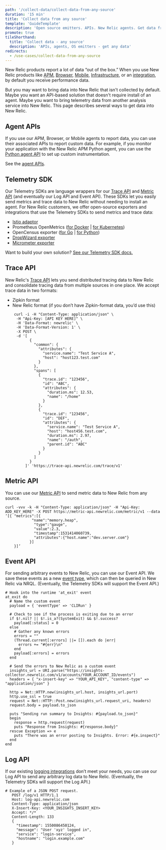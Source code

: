 ```yaml
---
path: '/collect-data/collect-data-from-any-source'
duration: '15 min'
title: 'Collect data from any source'
template: 'GuideTemplate'
description: 'Open source emitters. APIs. New Relic agents. Get data from anywhere. '
promote: true
tileShorthand:
  title: 'Collect data - any source'
  description: 'APIs, agents, OS emitters - get any data'
redirects:
  - /use-cases/collect-data-from-any-source
---
```


<Intro>

New Relic products report a lot of data “out of the box.” When you use New Relic products like [APM](https://docs.newrelic.com/docs/apm), [Browser](https://docs.newrelic.com/docs/browser), [Mobile](https://docs.newrelic.com/docs/mobile-monitoring), [Infrastructure](https://docs.newrelic.com/docs/infrastructure), or an [integration](https://docs.newrelic.com/docs/integrations), by default you receive performance data.

But you may want to bring data into New Relic that isn't collected by default. Maybe you want an API-based solution that doesn't require install of an agent. Maybe you want to bring telemetry data from another analysis service into New Relic. This page describes several ways to get data into New Relic.

</Intro>

<Steps>

<Step>

## Agent APIs

If you use our APM, Browser, or Mobile agents to report data, you can use their associated APIs to report custom data. For example, if you monitor your application with the New Relic APM Python agent, you can use the [Python agent API](https://docs.newrelic.com/docs/agents/python-agent/api-guides/guide-using-python-agent-api) to set up custom instrumentation.

See the [agent APIs](https://developer.newrelic.com/technology/rest-apis).
</Step>

<Step>

## Telemetry SDK

Our Telemetry SDKs are language wrappers for our [Trace API](https://docs.newrelic.com/docs/apm/distributed-tracing/trace-api/introduction-new-relic-trace-api) and [Metric API](https://docs.newrelic.com/docs/introduction-new-relic-metric-api) (and eventually our Log API and Event API). These SDKs let you easily send metrics and trace data to New Relic without needing to install an agent. For New Relic customers, we offer open-source exporters and integrations that use the Telemetry SDKs to send metrics and trace data: 

- [Istio adaptor](https://github.com/newrelic/newrelic-istio-adapter)
- Prometheus OpenMetrics ([for Docker](https://docs.newrelic.com/docs/new-relic-prometheus-openmetrics-integration-docker) | [for Kubernetes](https://docs.newrelic.com/docs/new-relic-prometheus-openmetrics-integration-kubernetes)) 
- OpenCensus exporter ([for Go](https://github.com/newrelic/newrelic-opencensus-exporter-go) | [for Python](http://github.com/newrelic/newrelic-opencensus-exporter-python)) 
- [DropWizard exporter](https://github.com/newrelic/dropwizard-metrics-newrelic)
- [Micrometer exporter](https://github.com/newrelic/micrometer-registry-newrelic)

Want to build your own solution? [See our Telemetry SDK docs.](https://docs.newrelic.com/docs/telemetry-sdk-send-custom-telemetry-data-new-relic)

</Step>

<Step>

## Trace API

New Relic's [Trace API](https://docs.newrelic.com/docs/apm/distributed-tracing/trace-api/introduction-new-relic-trace-api) lets you send distributed tracing data to New Relic and consolidate tracing data from multiple sources in one place. We accept trace data in two formats: 

- Zipkin format
- New Relic format (if you don’t have Zipkin-format data, you’d use this)

```shell lineNumbers=true
    curl -i -H "Content-Type: application/json" \
     -H "Api-Key: [API KEY HERE]" \
     -H 'Data-Format: newrelic' \
     -H 'Data-Format-Version: 1' \
     -X POST \
     -d '[
           {
             "common": {
               "attributes": {
                 "service.name": "Test Service A",
                 "host": "host123.test.com"
               }
             },
             "spans": [
               {
                 "trace.id": "123456",
                 "id": "ABC",
                 "attributes": {
                   "duration.ms": 12.53,
                   "name": "/home"
                 }
               },
               {
                 "trace.id": "123456",
                 "id": "DEF",
                 "attributes": {
                   "service.name": "Test Service A",
                   "host": "host456.test.com",
                   "duration.ms": 2.97,
                   "name": "/auth",
                   "parent.id": "ABC"
                 }
               }
             ]
           }
         ]' 'https://trace-api.newrelic.com/trace/v1'
```

</Step>

<Step>

## Metric API

You can use our [Metric API](https://docs.newrelic.com/docs/introduction-new-relic-metric-api) to send metric data to New Relic from any source. 

```shell lineNumbers=true
curl -vvv -k -H "Content-Type: application/json" -H "Api-Key: ADD_KEY_HERE" -X POST https://metric-api.newrelic.com/metric/v1 --data ‘[{ "metrics":[{
         	"name":"memory.heap",
             "type":"gauge",
             "value":2.3,
             "timestamp":1531414060739,
             "attributes":{"host.name":"dev.server.com"}
           }]
   	}]’
```

</Step>

<Step>

## Event API

For sending arbitrary events to New Relic, you can use our Event API. We save these events as a new [event type](https://docs.newrelic.com/docs/using-new-relic/welcome-new-relic/get-started/glossary#event), which can then be queried in New Relic via NRQL. (Eventually, the Telemetry SDKs will support the Event API.)

```shell lineNumbers=true
# Hook into the runtime 'at_exit' event
at_exit do
  # Name the custom event
  payload = { 'eventType' => 'CLIRun' }

  # Check to see if the process is exiting due to an error
  if $!.nil? || $!.is_a?(SystemExit) && $!.success?
    payload[:status] = 0
  else
    # Gather any known errors
    errors = ""
    (Thread.current[:errors] ||= []).each do |err|
      errors += "#{err}\n"
    end
    payload[:errors] = errors
  end

  # Send the errors to New Relic as a custom event
  insights_url = URI.parse("https://insights-collector.newrelic.com/v1/accounts/YOUR_ACCOUNT_ID/events")
  headers = { "x-insert-key" => "YOUR_API_KEY", "content-type" => "application/json" }

  http = Net::HTTP.new(insights_url.host, insights_url.port)
  http.use_ssl = true
  request = Net::HTTP::Post.new(insights_url.request_uri, headers)
  request.body = payload.to_json

  puts "Sending run summary to Insights: #{payload.to_json}"
  begin
    response = http.request(request)
    puts "Response from Insights: #{response.body}"
  rescue Exception => e
    puts "There was an error posting to Insights. Error: #{e.inspect}"
  end
end
```

</Step>

<Step>

## Log API

If our existing [logging integrations](https://docs.newrelic.com/docs/new-relic-logs-documentation) don’t meet your needs, you can use our Log API to send any arbitrary log data to New Relic. (Eventually, the Telemetry SDKs will support the Log API.)

```shell lineNumbers=true
# Example of a JSON POST request.
   POST /log/v1 HTTP/1.1
   Host: log-api.newrelic.com
   Content-Type: application/json
   X-Insert-Key: <YOUR_INSIGHTS_INSERT_KEY>
   Accept: */*
   Content-Length: 133
   {
     "timestamp": 1550086450124,
     "message": "User 'xyz' logged in",
     "service": "login-service",
     "hostname": "login.example.com"
   }
```

</Step>

</Steps>
